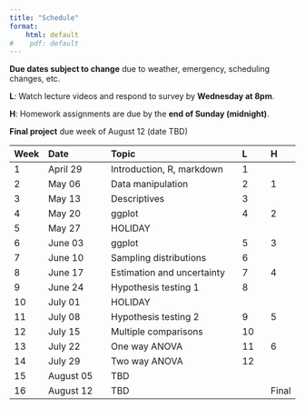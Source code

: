 ```yaml
---
title: "Schedule"
format:
    html: default
#    pdf: default
---
```


**Due dates subject to change** due to weather, emergency, scheduling changes, etc. 

**L**: Watch lecture videos and respond to survey by **Wednesday at 8pm**.

**H**: Homework assignments are due by the **end of Sunday (midnight)**.

**Final project** due week of August 12 (date TBD)

Week	| Date          |	Topic	                    |	L	|	H	|
|:------|:--------------|:------------------------------|:------|:------|
1	    |	April 29	|	Introduction, R, markdown	|	1	|		|
2	    |	May 06	    |	Data manipulation	        |	2	|	1	|
3	    |	May 13	    |	Descriptives	            |	3	|		|
4	    |	May 20	    |	ggplot	                    |	4	|	2	|
5	    |	May 27	    |	HOLIDAY	                    |		|		|
6	    |	June 03	    |	ggplot	                    |	5	|	3	|
7	    |	June 10	    |	Sampling distributions	    |	6	|		|
8	    |	June 17	    |	Estimation and uncertainty	|	7	|	4	|
9	    |	June 24	    |	Hypothesis testing 1	    |	8	|		|
10	    |	July 01	    |	HOLIDAY	                    |		|		|
11	    |	July 08	    |	Hypothesis testing 2	    |	9	|	5	|
12	    |	July 15	    |	Multiple comparisons	    |	10	|		|
13	    |	July 22	    |	One way ANOVA	            |	11	|	6	|
14	    |	July 29	    |	Two way ANOVA	            |	12	|		|
15	    |	August 05	|	TBD	                        |		|		|
16	    |	August 12	|	TBD	                        |		| Final	| 



